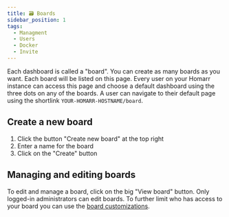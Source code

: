```yaml
---
title: 🗃️ Boards
sidebar_position: 1
tags:
  - Managment
  - Users
  - Docker
  - Invite
---
```


Each dashboard is called a "board".
You can create as many boards as you want.
Each board will be listed on this page.
Every user on your Homarr instance can access this page and choose a default dashboard using the three dots on any of the boards.
A user can navigate to their default page using the shortlink ``YOUR-HOMARR-HOSTNAME/board``.

## Create a new board

1. Click the button "Create new board" at the top right
2. Enter a name for the board
3. Click on the "Create" button

## Managing and editing boards
To edit and manage a board, click on the big "View board" button.
Only logged-in administrators can edit boards.
To further limit who has access to your board you can use the [board customizations](/docs/advanced/customizations/board-customization).